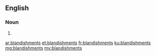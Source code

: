 ==English==

===Noun===
{{head|en|plural}}

# {{plural of|blandishment|lang=en|nocat=1}}

[[ar:blandishments]]
[[et:blandishments]]
[[fr:blandishments]]
[[ku:blandishments]]
[[mg:blandishments]]
[[my:blandishments]]